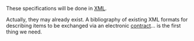 These specifications will be done in [[XML]].

Actually, they may already exist. A bibliography of existing XML formats for describing items to be exchanged via an electronic [[Contracts|contract]]... is the first thing we need.